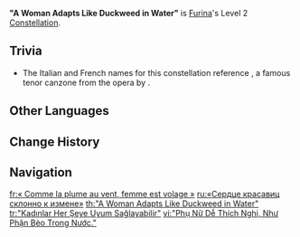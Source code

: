 {{Constellation Infobox
|image         = Constellation "A Woman Adapts Like Duckweed in Water".png
|character     = Furina
|level         = 2
|description   = While [[Let the People Rejoice]] lasts, Furina's Fanfare gain from increases or decreases in nearby characters' [[HP]] is increased by 250%. Each point of Fanfare above the limit will increase Furina's Max HP by 0.35%. Her maximum Max HP increase is 140%.
|scale_att1    = 
|scale_att2    = 
|utility1      = Max HP Increase
|utility2      = 
}}
'''"A Woman Adapts Like Duckweed in Water"''' is [[Furina]]'s Level 2 [[Constellation]].
<!--
==Gameplay Notes==
--><!--
==Preview==
{Preview
|file = "A Woman Adapts Like Duckweed in Water" Preview
}
-->
==Trivia==
* The Italian and French names for this constellation reference ''{{w|La donna è mobile}}'', a famous tenor canzone from the opera ''{{w|Rigoletto}}'' by {{w|Giuseppe Verdi}}.

==Other Languages==
{{Other Languages
|en      = "A Woman Adapts Like Duckweed in Water"
|zhs     = 「女人皆善变，仿若水中萍。」
|zhs_rm  = "Nǚrén Jiē Shànbiàn, Fǎngruò Shuǐzhōng Píng."
|zht     = 「女人皆善變，彷若水中萍。」
|zht_rm  = "Nǚrén Jiē Shànbiàn, Fǎngruò Shuǐzhōng Píng."
|zh_tl   = 
|ja      = 「女は気まぐれ 水面に揺らぐ浮草のよう」
|ja_rm   = "Onna wa Kimagure Suimen ni Yuragu Ukikusa no You"
|ja_tl   = "Women's Caprices are Like Duckweed Swaying in Water"
|ko      = 「여자의 마음은 흔들리는 부평초」
|ko_rm   = 
|ko_tl   = "Woman's Heart is Like a Shaking Duckweed"
|es      = Una mujer cambiante como el agua
|es_tl   = A Woman Changeable Like Water
|fr      = «&nbsp;Comme la plume au vent, femme est volage&nbsp;»
|fr_tl   = "Like a Feather in the Wind, a Woman is Fickle"
|ru      = «Сердце красавиц склонно к измене»
|ru_tl   = "The Heart of the Beauties is Inclined to Treason"
|th      = "A Woman Adapts Like Duckweed in Water"
|vi      = "Phụ Nữ Dễ Thích Nghi, Như Phận Bèo Trong Nước."
|vi_tl   = 
|de      = „Frauen sind feinfühlig wie Wasserlinsen im Teich“
|de_tl   = "Women are Delicate like Duckweed in the Pond"
|id      = "A Woman Adapts Like Duckweed in Water"
|pt      = "Uma Mulher se Adapta como Plantas na Água."
|pt_tl   = "A Woman Adapts like Plants in the Water"
|tr      = "Kadınlar Her Şeye Uyum Sağlayabilir"
|tr_tl   = "Women Can Adapt to Everything"
|it      = "La donna è mobile qual piuma al vento"
|it_tl   = "A Woman is Fickle Like a Feather in the Wind"
}}

==Change History==
{{Change History|4.2}}

==Navigation==
{{Talent Navbox|Furina}}

[[fr:« Comme la plume au vent, femme est volage »]]
[[ru:«Сердце красавиц склонно к измене»]]
[[th:"A Woman Adapts Like Duckweed in Water"]]
[[tr:"Kadınlar Her Şeye Uyum Sağlayabilir"]]
[[vi:"Phụ Nữ Dễ Thích Nghi, Như Phận Bèo Trong Nước."]]
